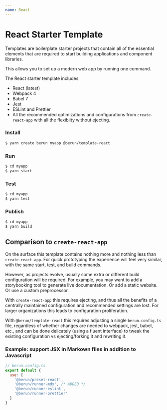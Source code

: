 ```yaml
---
name: React
---
```


# React Starter Template

Templates are boilerplate starter projects that contain all of the essential elements 
that are required to start building applications and component libraries.

This allows you to set up a modern web app by running one command.

The React starter template includes

* React (latest)
* Webpack 4
* Babel 7
* Jest
* ESLint and Prettier
* All the recommended optimizations and configurations from `create-react-app` with all the flexibilty without ejecting.

### Install
 
```bash
$ yarn create berun myapp @berun/template-react
```

### Run

```bash
$ cd myapp
$ yarn start
```

### Test

```bash
$ cd myapp
$ yarn test
```

### Publish

```bash
$ cd myapp
$ yarn build
```


## Comparison to `create-react-app`

On the surface this template contains nothing more and nothing less than `create-react-app`.  For 
quick prototyping the experience will feel very similar, with the same start, test, and build commands.

However, as projects evolve, usually some extra or different build configuration will be required.  For
example, you may want to add a storybooking tool to generate live documentation.   Or add a static website.
Or use a custom preprocessor.   

With `create-react-app` this requires ejecting, and thus all the benefits of a centrally maintained configuration
and recommended settings are lost.  For larger organizations this leads to configuration proliferation.

With `@berun/template-react` this requires adjusting a single `berun.config.ts` file, regardless of whether
changes are needed to webpack, jest, babel, etc., and can be done delicately (using a fluent interface) 
to tweak the existing configuration vs ejecting/forking it and rewriting it.  

### Example: support JSX in Markown files in addition to Javascript

```js
// berun.config.ts
export default {
  use: [
    '@berun/preset-react',
    '@berun/runner-mdx', /* ADDED */
    '@berun/runner-eslint',
    '@berun/runner-prettier'
  ]
}
```

